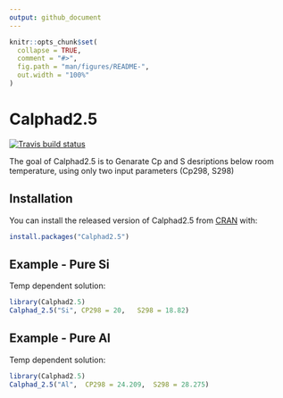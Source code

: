```yaml
---
output: github_document
---
```


<!-- README.md is generated from README.Rmd. Please edit that file -->

```r
knitr::opts_chunk$set(
  collapse = TRUE,
  comment = "#>",
  fig.path = "man/figures/README-",
  out.width = "100%"
)
```

# Calphad2.5

<!-- badges: start -->
[![Travis build status](https://travis-ci.com/AObaied/Calphad2.5.svg?branch=master)](https://travis-ci.com/AObaied/Calphad2.5)
<!-- badges: end -->

The goal of Calphad2.5 is to Genarate Cp and S desriptions below room temperature, using only two input parameters (Cp298, S298)

## Installation

You can install the released version of Calphad2.5 from [CRAN](https://CRAN.R-project.org) with:

``` r
install.packages("Calphad2.5")
```

## Example - Pure Si

Temp dependent solution:

```r
library(Calphad2.5)
Calphad_2.5("Si", CP298 = 20,	S298 = 18.82)
```

## Example - Pure Al

Temp dependent solution:

```r
library(Calphad2.5)
Calphad_2.5("Al",  CP298 = 24.209,	S298 = 28.275)
```

